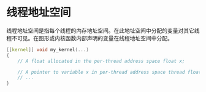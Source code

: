 # 线程地址空间

<ToBePolishedAfterTranslation />

<OriginalPDF title="4.3 thread Address Space" />

线程地址空间是指每个线程的内存地址空间。在此地址空间中分配的变量对其它线程不可见。在图形或内核函数内部声明的变量在线程地址空间中分配。

```cpp
[[kernel]] void my_kernel(...)
{
    // A float allocated in the per-thread address space float x;

    // A pointer to variable x in per-thread address space thread float * p = &x;
    // ...
}
```
